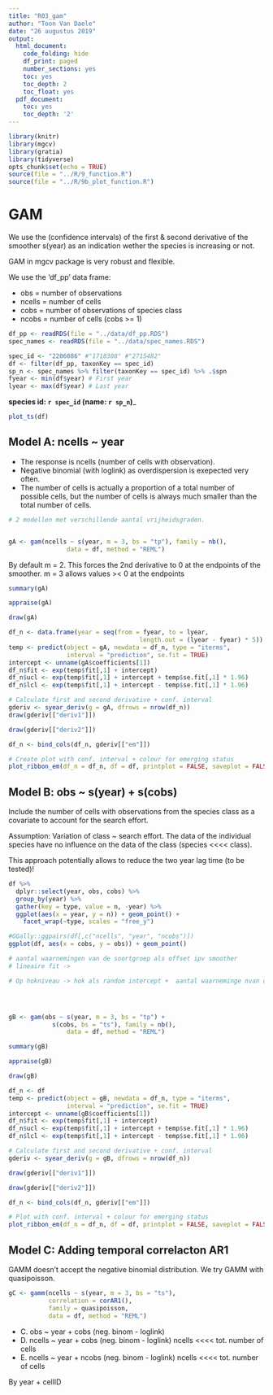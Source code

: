 ```yaml
---
title: "R03_gam"
author: "Toon Van Daele"
date: "26 augustus 2019"
output:
  html_document:
    code_folding: hide
    df_print: paged
    number_sections: yes
    toc: yes
    toc_depth: 2
    toc_float: yes
  pdf_document:
    toc: yes
    toc_depth: '2'
---
```


```r
library(knitr)
library(mgcv)
library(gratia)
library(tidyverse)
opts_chunk$set(echo = TRUE)
source(file = "../R/9_function.R")
source(file = "../R/9b_plot_function.R")
```

# GAM

We use the (confidence intervals) of the first & second derivative of the smoother s(year) as an indication wether the species is increasing or not.

GAM in mgcv package is very robust and flexible.

We use the 'df_pp' data frame:

- obs = number of observations
- ncells = number of cells
- cobs = number of observations of species class
- ncobs = number of cells (cobs >= 1)

```r
df_pp <- readRDS(file = "../data/df_pp.RDS")
spec_names <- readRDS(file = "../data/spec_names.RDS")
```

```r
spec_id <- "2206086" #"1718308" #"2715482"
df <- filter(df_pp, taxonKey == spec_id)
sp_n <- spec_names %>% filter(taxonKey == spec_id) %>% .$spn
fyear <- min(df$year) # First year
lyear <- max(df$year) # Last year
```

__species id: `r spec_id`  (name: `r sp_n`)___

```r
plot_ts(df)
```


## Model A: ncells ~ year

- The response is ncells (number of cells with observation).
- Negative binomial (with loglink) as overdispersion is exepected very often.
- The number of cells is actually a proportion of a total number of possible cells, but the number of cells is always much smaller than the total number of cells.




```r
# 2 modellen met verschillende aantal vrijheidsgraden.


gA <- gam(ncells ~ s(year, m = 3, bs = "tp"), family = nb(),
                data = df, method = "REML")
```

By default m = 2. This forces the 2nd derivative to 0 at the endpoints of the smoother. m = 3 allows values >< 0 at the endpoints

```r
summary(gA)
```

```r
appraise(gA)
```


```r
draw(gA)
```

```r
df_n <- data.frame(year = seq(from = fyear, to = lyear,
                                    length.out = (lyear - fyear) * 5))
temp <- predict(object = gA, newdata = df_n, type = "iterms",
                interval = "prediction", se.fit = TRUE)
intercept <- unname(gA$coefficients[1])
df_n$fit <- exp(temp$fit[,1] + intercept)
df_n$ucl <- exp(temp$fit[,1] + intercept + temp$se.fit[,1] * 1.96)
df_n$lcl <- exp(temp$fit[,1] + intercept - temp$se.fit[,1] * 1.96)
```


```r
# Calculate first and second derivative + conf. interval
gderiv <- syear_deriv(g = gA, dfrows = nrow(df_n))
draw(gderiv[["deriv1"]])
```

```r
draw(gderiv[["deriv2"]])
```



```r
df_n <- bind_cols(df_n, gderiv[["em"]])

# Create plot with conf. interval + colour for emerging status
plot_ribbon_em(df_n = df_n, df = df, printplot = FALSE, saveplot = FALSE)
```


## Model B: obs ~ s(year) + s(cobs)

Include the number of cells with observations from the species class as a covariate to account for the search effort.

Assumption: Variation of class ~ search effort. The data of the individual species have no influence on the data of the class (species <<<< class).

This approach potentially allows to reduce the two year lag time (to be tested)!

```r
df %>%
  dplyr::select(year, obs, cobs) %>%
  group_by(year) %>%
  gather(key = type, value = n, -year) %>%
  ggplot(aes(x = year, y = n)) + geom_point() + 
    facet_wrap(~type, scales = "free_y")
```


```r
#GGally::ggpairs(df[,c("ncells", "year", "ncobs")])
ggplot(df, aes(x = cobs, y = obs)) + geom_point()
```


```r

# aantal waarnemingen van de soortgroep als offset ipv smoother
# lineaire fit -> 

# Op hokniveau -> hok als random intercept +  aantal waarneminge nvan de groep per hok en jaar




gB <- gam(obs ~ s(year, m = 3, bs = "tp") +
            s(cobs, bs = "ts"), family = nb(),
                data = df, method = "REML")
```


```r
summary(gB)
```

```r
appraise(gB)
```

```r
draw(gB)
```

```r
df_n <- df
temp <- predict(object = gB, newdata = df_n, type = "iterms",
                interval = "prediction", se.fit = TRUE)
intercept <- unname(gB$coefficients[1])
df_n$fit <- exp(temp$fit[,1] + intercept)
df_n$ucl <- exp(temp$fit[,1] + intercept + temp$se.fit[,1] * 1.96)
df_n$lcl <- exp(temp$fit[,1] + intercept - temp$se.fit[,1] * 1.96)
```


```r
# Calculate first and second derivative + conf. interval
gderiv <- syear_deriv(g = gB, dfrows = nrow(df_n))

```

```r
draw(gderiv[["deriv1"]])
```

```r
draw(gderiv[["deriv2"]])
```


```r
df_n <- bind_cols(df_n, gderiv[["em"]])

# Plot with conf. interval + colour for emerging status
plot_ribbon_em(df_n = df_n, df = df, printplot = FALSE, saveplot = FALSE)
```



## Model C: Adding temporal correlacton AR1

GAMM doesn't accept the negative binomial distribution. We try 
GAMM with quasipoisson.

```r
gC <- gamm(ncells ~ s(year, m = 3, bs = "ts"),
           correlation = corAR1(),
           family = quasipoisson,
           data = df, method = "REML")
```


- C. obs ~ year + cobs  (neg. binom - loglink)
- D. ncells ~ year + cobs  (neg. binom - loglink) ncells <<<< tot. number of cells
- E. ncells ~ year + ncobs  (neg. binom - loglink) ncells <<<< tot. number of cells

By year + cellID

## 

